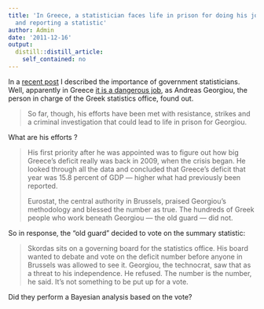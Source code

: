 ```yaml
---
title: 'In Greece, a statistician faces life in prison for doing his job: calculating
  and reporting a statistic'
author: Admin
date: '2011-12-16'
output:
  distill::distill_article:
    self_contained: no
---
```


In a <a href="http://simplystatistics.tumblr.com/post/13945953822/interview-w-mario-marazzi-puerto-rico-institute-of" target="_blank">recent post</a> I described the importance of government statisticians. Well, apparently in Greece <a href="http://www.npr.org/blogs/money/2011/12/16/143766906/a-technocrat-in-trouble#more" target="_blank">it is a dangerous job</a>, as <span>Andreas Georgiou, the person in charge of the </span><span>Greek statistics office, found out.</span>

> <span>So far, though, his efforts have been met with resistance, strikes and a criminal investigation that could lead to life in prison for Georgiou.</span>

<span>What are his efforts&#160;?</span>

> <span>His first priority after he was appointed was to figure out how big Greece&#8217;s deficit really was back in 2009, when the crisis began. He looked through all the data and concluded that Greece&#8217;s deficit that year was 15.8 percent of GDP — higher what had previously been reported.</span>
> 
> <span>Eurostat, the central authority in Brussels, praised Georgiou&#8217;s methodology and blessed the number as true. The hundreds of Greek people who work beneath Georgiou — the old guard — did not.</span>

So in response, the &#8220;old guard&#8221; decided to vote on the summary statistic:

> <span>Skordas sits on a governing board for the statistics office. His board wanted to debate and vote on the deficit number before anyone in Brussels was allowed to see it. Georgiou, the technocrat, saw that as a threat to his independence. He refused. The number is the number, he said. It&#8217;s not something to be put up for a vote.</span>

<span>Did they perform a Bayesian analysis based on the vote?</span>
